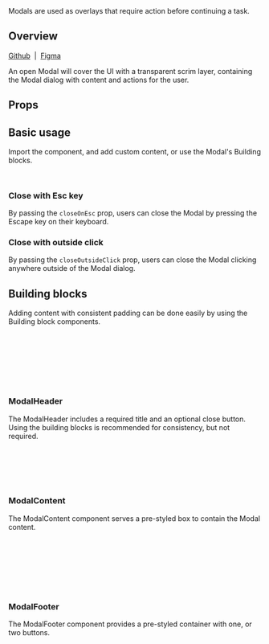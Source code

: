 
<Meta of={ModalStories} />

<Title>Modal</Title>

<Subtitle>
  Modals are used as overlays that require action before continuing a task.
</Subtitle>

<Canvas of={ModalStories.Demo} />

## Overview

[Github](https://github.com/recondesigns/brutalism-ui/tree/main/src/components/Modal)
&nbsp;|&nbsp;
[Figma](https://www.figma.com/design/oEgm5fOGH5sZg86NnViCvo/Components?node-id=80-86&t=biW5RVaCBvNirs7P-1)

An open Modal will cover the UI with a transparent scrim layer, containing the Modal
dialog with content and actions for the user.

## Props

<ArgTypes />

## Basic usage

Import the component, and add custom content, or use the Modal's Building blocks.

```jsx
import { Modal } from "ubiq-ui"
```

### Close with Esc key

By passing the `closeOnEsc` prop, users can close the Modal by pressing the Escape key on their keyboard.

<Canvas of={ModalStories.CloseOnEsc} />

### Close with outside click

By passing the `closeOutsideClick` prop, users can close the Modal clicking anywhere outside of the Modal dialog.

<Canvas of={ModalStories.CloseOnOutsideClick} />

## Building blocks

Adding content with consistent padding can be done easily by using the Building block components.

```jsx
import { Modal } from "ubiq-ui"

<Modal>
  <Modal.Header title="Modal title" onClose={closefunc} />
  <Modal.Content>...modal content</Modal.Content>
  <Modal.Footer actions={footerActionsObj} />
</Modal>
```

### ModalHeader

The ModalHeader includes a required title and an optional close button. Using the building blocks
is recommended for consistency, but not required.

```jsx
import { Modal } from "ubiq-ui"

<Modal>
  <Modal.Header title="Modal title" onClose={closefunc} />
</Modal>
```

<Canvas of={ModalHeaderStories.Demo} />

### ModalContent

The ModalContent component serves a pre-styled box to contain the Modal
content.

```jsx
import { Modal } from "ubiq-ui"

<Modal>
  <Modal.Content>
    ...content
  </Modal.Content>
</Modal>
```

<Canvas of={ModalContentStories.Demo} />

### ModalFooter

The ModalFooter component provides a pre-styled container with one, or two buttons.

```jsx
import { Modal } from "ubiq-ui"

<Modal>
  <Modal.Footer actions={footerActions} />
</Modal>
```

<Canvas of={ModalFooterStories.Demo} />
